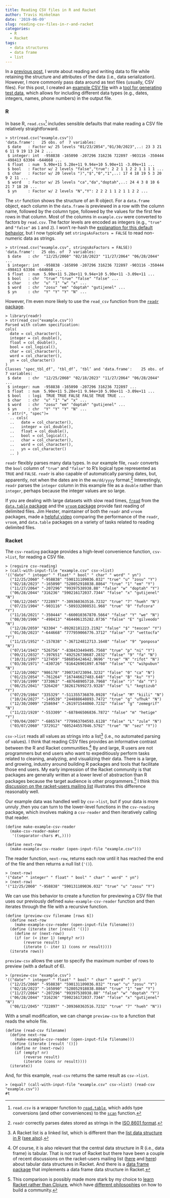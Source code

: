 ```yaml
---
title: Reading CSV files in R and Racket
author: Travis Hinkelman
date: '2019-06-09'
slug: reading-csv-files-in-r-and-racket
categories:
  - R
  - Racket
tags:
  - data structures
  - data frame
  - list
---
```


In a [previous post](/post/data-serialization-in-r-and-racket/), I wrote about reading and writing data to file while retaining the structure and attributes of the data (i.e., data serialization). However, I more commonly pass data around as text files (usually, CSV files). For this post, I created an [example CSV file](/post/example-data/example.csv) with a [tool for generating test data](http://convertcsv.com/generate-test-data.htm), which allows for including different data types (e.g., dates, integers, names, phone numbers) in the output file.

### R

In base R, `read.csv`^[`read.csv` is a wrapper function to [`read.table`](https://stat.ethz.ch/R-manual/R-devel/RHOME/library/utils/html/read.table.html), which adds type conversions (and other conveniences) to the [`scan`](https://stat.ethz.ch/R-manual/R-devel/RHOME/library/base/html/scan.html) function.] includes sensible defaults that make reading a CSV file relatively straightforward. 

```
> str(read.csv("example.csv"))
'data.frame':	25 obs. of  7 variables:
 $ date   : Factor w/ 25 levels "01/23/2054","01/30/2023",..: 23 3 21 6 11 9 19 13 24 2 ...
 $ integer: int  -958838 -165090 -207296 316236 722897 -903116 -350444 -498413 63304 -644668 ...
 $ float  : num  5.90e+11 5.28e+11 9.94e+10 5.90e+11 -3.09e+11 ...
 $ bool   : Factor w/ 2 levels "false","true": 2 2 1 1 2 2 1 1 1 1 ...
 $ char   : Factor w/ 20 levels ")","$","0","1",..: 17 4 18 19 5 3 20 9 2 11 ...
 $ word   : Factor w/ 25 levels "ca","da","doptah",..: 24 4 3 8 10 6 21 7 18 20 ...
 $ yn     : Factor w/ 2 levels "N","Y": 2 2 2 1 1 2 1 1 2 2 ...
```

The `str` function shows the structure of an R object. For a `data.frame` object, each column in the `data.frame` is previewed in a row with the column name, followed by the column type, followed by the values for the first few rows in that column. Most of the columns in `example.csv` were converted to factors by `read.csv`. The factor levels are encoded as integers (e.g., `"true"` and `"false"` as `1` and `2`). I won't re-hash the [explanation for this default behavior](https://simplystatistics.org/2015/07/24/stringsasfactors-an-unauthorized-biography/), but I now typically set `stringsAsFactors = FALSE` to read non-numeric data as strings. 

```
> str(read.csv("example.csv", stringsAsFactors = FALSE))
'data.frame':	25 obs. of  7 variables:
 $ date   : chr  "12/25/2060" "02/18/2023" "11/27/2064" "06/28/2044" ...
 $ integer: int  -958838 -165090 -207296 316236 722897 -903116 -350444 -498413 63304 -644668 ...
 $ float  : num  5.90e+11 5.28e+11 9.94e+10 5.90e+11 -3.09e+11 ...
 $ bool   : chr  "true" "true" "false" "false" ...
 $ char   : chr  "u" "1" "w" "x" ...
 $ word   : chr  "zosu" "em" "doptah" "gutijenel" ...
 $ yn     : chr  "Y" "Y" "Y" "N" ...
```

However, I'm even more likely to use the `read_csv` function from the [`readr` package](https://readr.tidyverse.org).

```
> library(readr)
> str(read_csv("example.csv"))
Parsed with column specification:
cols(
  date = col_character(),
  integer = col_double(),
  float = col_double(),
  bool = col_logical(),
  char = col_character(),
  word = col_character(),
  yn = col_character()
)
Classes ‘spec_tbl_df’, ‘tbl_df’, ‘tbl’ and 'data.frame':	25 obs. of  7 variables:
 $ date   : chr  "12/25/2060" "02/18/2023" "11/27/2064" "06/28/2044" ...
 $ integer: num  -958838 -165090 -207296 316236 722897 ...
 $ float  : num  5.90e+11 5.28e+11 9.94e+10 5.90e+11 -3.09e+11 ...
 $ bool   : logi  TRUE TRUE FALSE FALSE TRUE TRUE ...
 $ char   : chr  "u" "1" "w" "x" ...
 $ word   : chr  "zosu" "em" "doptah" "gutijenel" ...
 $ yn     : chr  "Y" "Y" "Y" "N" ...
 - attr(*, "spec")=
  .. cols(
  ..   date = col_character(),
  ..   integer = col_double(),
  ..   float = col_double(),
  ..   bool = col_logical(),
  ..   char = col_character(),
  ..   word = col_character(),
  ..   yn = col_character()
  .. )
```

`readr` flexibly parses many data types. In our example file, `readr` converts the `bool` column of `"true"` and `"false"` to R's logical type represented as `TRUE` and `FALSE`. `readr` is also capable of automatically parsing dates, but, apparently, not when the dates are in the `mm/dd/yyyy` format.^[`readr` correctly parses dates stored as strings in the [ISO 8601 format](https://en.wikipedia.org/wiki/ISO_8601).] Interestingly, `readr` parses the `integer` column in this example file as a `double` rather than `integer`, perhaps because the integer values are so large.

If you are dealing with large datasets with slow read times, [`fread`](https://www.rdocumentation.org/packages/data.table/versions/1.12.2/topics/fread) from the [`data.table` package](http://r-datatable.com) and the [`vroom` package](http://vroom.r-lib.org) provide fast reading of delimited files. Jim Hester, maintainer of both the `readr` and `vroom` packages, made a [helpful video](https://www.youtube.com/watch?v=ZP_y5eaAc60) comparing the performance of the `readr`, `vroom`, and `data.table` packages on a variety of tasks related to reading delimited files.

### Racket 

The `csv-reading` package provides a high-level convenience function, `csv->list`, for reading a CSV file. 

```
> (require csv-reading)
> (call-with-input-file "example.csv" csv->list)
'(("date" " integer" " float" " bool" " char" " word" " yn")
  ("12/25/2060" "-958838" "590131109036.032" "true" "u" "zosu" "Y")
  ("02/18/2023" "-165090" "528052918838.8864" "true" "1" "em" "Y")
  ("11/27/2064" "-207296" "99397538938.88" "false" "w" "doptah" "Y")
  ("06/28/2044" "316236" "590216172037.7344" "false" "x" "gutijenel" "N")
  ("08/12/2045" "722897" "-309360363516.7232" "true" "7" "hueh" "N")
  ("07/23/1904" "-903116" "-509332808531.968" "true" "0" "fufcora" "Y")
  ("11/16/2021" "-350444" "-660010367870.5664" "false" "Y" "we" "N")
  ("08/30/1906" "-498413" "464406135282.0736" "false" "E" "gilveodo" "N")
  ("12/28/2059" "63304" "-89202181223.2192" "false" "$" "teocon" "Y")
  ("01/30/2023" "-644668" "777959066776.3712" "false" "J" "vettocfa" "Y")
  ("11/15/1952" "-157838" "-367124812713.1648" "false" "9" "ponposa" "N")
  ("07/14/1943" "526756" "-838433449495.7568" "true" "p" "ni" "Y")
  ("09/21/2032" "-397651" "492526730687.2832" "false" "9" "fa" "N")
  ("10/31/1997" "127459" "586856424642.9696" "true" "N" "rifot" "N")
  ("03/30/1971" "-430726" "816426901097.6768" "false" "C" "wihpubun" "N")
  ("12/10/2002" "986178" "390724723094.3232" "false" "0" "ca" "N")
  ("01/23/2054" "-761264" "167446627483.648" "false" "B" "ku" "Y")
  ("07/16/1999" "373063" "-487648905710.7968" "false" ")" "da" "Y")
  ("08/25/2041" "326420" "382617699273.9328" "false" "L" "kegtizub" "Y")
  ("07/29/1984" "335329" "-511355736870.0928" "false" "M" "kiili" "N")
  ("10/24/2027" "-149539" "244888640893.7472" "true" "g" "ufhuk" "N")
  ("12/30/2009" "258694" "-261971544060.7232" "false" "g" "zemegrif" "N")
  ("11/22/1920" "-553309" "-687846506836.7872" "false" "m" "hetige" "Y")
  ("09/04/2007" "-686574" "779963704593.6128" "false" "L" "zule" "N")
  ("03/07/2060" "372912" "605244557046.5792" "true" "N" "sez" "Y"))
```

`csv->list` reads all values as strings into a list^[A Racket list is a linked list, which is different than the [list data structure in R](https://www.rdocumentation.org/packages/base/versions/3.6.0/topics/list) ([see also](https://stackoverflow.com/questions/29417134/what-is-the-difference-between-a-list-and-a-pairlist-in-r)).] (i.e., no automated parsing of values). I think that reading CSV files provides an informative contrast between the R and Racket communities.^[Of course, it is also relevant that the central data structure in R (i.e., data frame) is tabular. That is not true of Racket but there have been a couple of recent discussions on the racket-users mailing list ([here](https://groups.google.com/d/msg/racket-users/3Ve4UlOmnpo/udLRfywiBgAJ) and [here](https://groups.google.com/d/msg/racket-users/7MCIp7RmTh8/IIJLsC9ADAAJ)) about tabular data structures in Racket. And there is a [data frame package](https://docs.racket-lang.org/data-frame/index.html?q=data%20frame) that implements a data frame data structure in Racket.] By and large, R users are not programmers but end users who want to expeditiously perform tasks related to cleaning, analyzing, and visualizing their data. There is a large, and growing, industry around building R packages and tools that facilitate those end users. My early impression of the Racket community is that packages are generally written at a lower level of abstraction than R packages because the target audience is other programmers.^[This comparison is possibly made more stark by my choice to [learn Racket rather than Clojure](/post/programming-horizons/), which have [different philosophies](https://qr.ae/TWh7Ur) on how to build a community.] I think this [discussion on the racket-users mailing list](https://groups.google.com/forum/#!msg/racket-users/1STqCq2dzSs/aMHeIhsIBAAJ) illustrates this difference reasonably well.

Our example data was handled well by `csv->list`, but if your data is more unruly ,then you can turn to the lower-level functions in the `csv-reading` package, which involves making a `csv-reader` and then iteratively calling that reader.  

```
(define make-example-csv-reader
  (make-csv-reader-maker
   '((separator-chars #\,))))

(define next-row
  (make-example-csv-reader (open-input-file "example.csv")))
```

The reader function, `next-row`, returns each row until it has reached the end of the file and then returns a null list (`'()`).

```
> (next-row)
'("date" " integer" " float" " bool" " char" " word" " yn")
> (next-row)
'("12/25/2060" "-958838" "590131109036.032" "true" "u" "zosu" "Y")
```

We can use this behavior to create a function for previewing a CSV file that uses our previously defined `make-example-csv-reader` function and then iterates through the file with a recursive function.

```
(define (preview-csv filename [rows 6])
  (define next-row
    (make-example-csv-reader (open-input-file filename)))
  (define (iterate iter [result '()])
    (define nr (next-row))
    (if (or (< iter 1) (empty? nr))
        (reverse result)
        (iterate (- iter 1) (cons nr result))))
  (iterate rows))
```

`preview-csv` allows the user to specify the maximum number of rows to preview (with a default of 6).

```
> (preview-csv "example.csv")
'(("date" " integer" " float" " bool" " char" " word" " yn")
  ("12/25/2060" "-958838" "590131109036.032" "true" "u" "zosu" "Y")
  ("02/18/2023" "-165090" "528052918838.8864" "true" "1" "em" "Y")
  ("11/27/2064" "-207296" "99397538938.88" "false" "w" "doptah" "Y")
  ("06/28/2044" "316236" "590216172037.7344" "false" "x" "gutijenel" "N")
  ("08/12/2045" "722897" "-309360363516.7232" "true" "7" "hueh" "N"))
```

With a small modification, we can change `preview-csv` to a function that reads the whole file.

```
(define (read-csv filename)
  (define next-row
    (make-example-csv-reader (open-input-file filename)))
  (define (iterate [result '()])
    (define nr (next-row))
    (if (empty? nr)
        (reverse result)
        (iterate (cons nr result))))
  (iterate))
```

And, for this example, `read-csv` returns the same result as `csv->list`.

```
> (equal? (call-with-input-file "example.csv" csv->list) (read-csv "example.csv"))
#t
```
